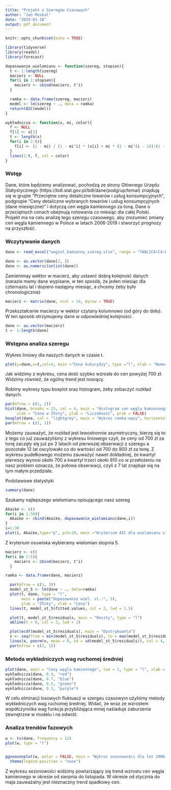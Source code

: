 ```yaml
---
title: "Projekt z Szeregów Czasowych"
author: "Jan Moskal"
date: "2025-01-18"
output: pdf_document
---
```


```r
knitr::opts_chunk$set(echo = TRUE)
```

```r
library(tidyverse)
library(readxl)
library(forecast)
```

```r
dopasowanie_wielomianu <- function(szereg, stopien){
  t <- 1:length(szereg)
  macierz <- NULL
  for(i in 1:stopien){
    macierz <- cbind(macierz, t^i)
  }

  ramka <- data.frame(szereg, macierz)
  model <- lm(szereg ~ ., data = ramka)
  return(AIC(model))
}

wykładnicza <- function(x, mi, color){
  f <- NULL
  f[1] <- x[1]
  t <- length(x)
  for(i in 2:t){
    f[i] <- (1 - mi) / (1 - mi^i) * (x[i] + mi * (1 - mi^(i - 1))/(1 - mi) * f[i - 1])
  }
  lines(1:t, f, col = color)
}

```


### Wstęp
Dane, które będziemy analizować, pochodzą ze strony Głównego Urzędu Statystycznego (https://bdl.stat.gov.pl/bdl/dane/podgrup/temat) znajdują się w grupie "Przeciętne ceny detaliczne towarów i usług konsumpcyjnych", podgrupie "Ceny detaliczne wybranych towarów i usług konsumpcyjnych (dane miesięczne)" i dotyczą cen węgla kamiennego za toną. Dane o przeciętnych cenach obejmują notowania co miesiąc dla całej Polski. Projekt ma na celu analizę tego szeregu czasowego, aby zrozumieć zmiany cen węgla kamiennego w Polsce w latach 2006-2019 i stworzyć prognozy na przyszłość.

### Wczytywanie danych 
```r
dane <- read_excel("wegiel_kamienny_szereg.xlsx", range = "TABLICA!C4:FN6")

dane <- as.vector(dane[2, ])
dane <- as.numeric(unlist(dane))
```

Zamienimay wektor w macierz, aby ustawić dobrą kolejność danych (narazie mamy dane wypisane, w ten sposób, że jeden miesiąc dla czternastu lat i dopiero następny miesiąc, a chcemy żeby było chronologicznie)
```r
macierz <- matrix(dane, ncol = 14, byrow = TRUE)
```

Przekształcenie macierzy w wektor czytany kolumnowo (od góry do dołu). W ten sposób otrzymujemy dane w odpowiedniej kolejności.
```r
dane <- as.vector(macierz)
t <- 1:length(dane)
```

### Wstępna analiza szeregu
Wykres liniowy dla naszych danych w czasie t.
```r
plot(y=dane,x=t,col=4, main ="Cena kukurydzy", type ="l", xlab = "Numer tygodnia" )
```

Jak widzimy z wykresu, cena dość szybko wzrosła do cen powyżej 700 zł. Widzimy również, że ogólny trend jest rosnący.


Robimy wykresy typu boxplot oraz histogram, żeby zobaczyć rozkład danych. 
```r
par(mfrow = c(1, 2)) 
hist(dane, breaks = 15, col = 4, main = "Histogram cen węgla kamiennego",
     xlab = "Cena w Złoty", ylab = "Liczebność", prob = FALSE)
boxplot(dane, col = "lightgrey", main = "Wykres ramka-wąsy", horizontal = TRUE)
par(mfrow = c(1, 1))  
```

Możemy zauważyć, że rozkład jest lewostronnie asymetryczny, bierzę się to z tego co już zauważyliśmy z wykresu liniowego czyli, że ceny od 700 zł za tonę zaczęły się już po 2 latach od pierwszej obserwacji z szeregu a pozostałe 12 lat oscylowało co do wartości od 700 do 900 zł za tonę. Z wykresu pudełkowego możemu zauważyć nawet dokładniej, że kwartyl pierwszy wynosi około 700 a kwartyl trzeci około 810 co w przełożeniu na nasz problem oznacza, że połowa obserwacji, czyli z 7 lat znajduje się na tym małym przedziale.

Podstawowe statystyki
```r
summary(dane)
```

Szukamy najlepszego wielomianu opisującego nasz szereg
```r
Akaike <- c()
for(i in 1:30){
  Akaike <- cbind(Akaike, dopasowanie_wielomianu(dane,i))
}
i=1:30
plot(i, Akaike,type="p", pch=19, main ="Kryterium AIC dla wielomianu stopnia i", xlab = "Stopień wielomianu" )
```

Z kryterium osuwiska wybieramy wielomian stopnia 5.

```r
macierz <- c()
for(i in 1:5){
    macierz <- cbind(macierz, t^i)
  }

ramka <- data.frame(dane, macierz)
```

```r
  par(mfrow = c(1, 3))
  model_st_5 <- lm(dane ~ ., data=ramka)
  plot(t, dane, type = "l",
       main = paste("Dopasowanie wiel. st.:", 5),
       ylab = "Złoty", xlab = "Cena")
  lines(t, model_st_5$fitted.values, col = 2, lwd = 1.5)

  plot(t, model_st_5$residuals, main = "Reszty", type = "l")
  abline(h = 0, col = 2, lwd = 2)

  plot(ecdf(model_st_5$residuals), main = "Dystrybuanta")
  x <- seq(from = min(model_st_5$residuals), to = max(model_st_5$residuals), length.out = 500)
  lines(x, pnorm(x, mean = 0, sd = sd(model_st_5$residuals)), col = 4, lwd = 2)
  par(mfrow = c(1, 1))
```

### Metoda wykładniczych wag ruchomej średniej
```r
plot(dane, main = "Ceny węgla kamiennego", lwd = 2, type = "l", xlab = "Czas", ylab = "zł")
wykładnicza(dane, 0.9, "red")
wykładnicza(dane, 0.7, "blue")
wykładnicza(dane, 0.5, "green")
wykładnicza(dane, 0.3, "purple")
```

W celu elminacji losowych fluktuacji w szergeu czasowym użyliśmy metody wykładniczych wag ruchomej średniej. Widać, że wraz ze wzrostem współczynnika wag funkcja przybliżająca mniej naśladuje zaburzenia zewnętrzne w modelu i na odwrót. 

### Analiza trendów fazowych 
```r
w <- ts(dane, frequency = 12)
plot(w, type = "l")


ggseasonplot(w, polar = FALSE, main = "Wykres sezonowości dla lat 2006-2019", xlab = NULL) + 
  theme(legend.position = "none")
```

Z wykresu sezonowości widzimy powtarzający się trend wzrostu cen węgla kamiennego w okresie od sierpnia do listopada. W okresie od stycznia do maja zauważalny jest nieznaczny trend spadkowy cen.


